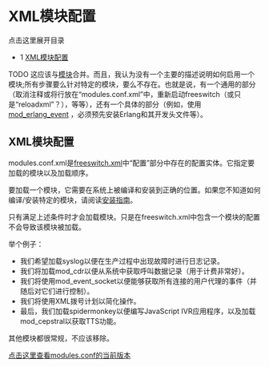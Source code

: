# XML模块配置

 

点击这里展开目录

* 1 [XML模块配置](#xml-modules-configuration)

TODO 这应该与[模块](index.mdx#about)合并。而且，我认为没有一个主要的描述说明如何启用一个模块;所有步骤要么针对特定的模块，要么不存在。也就是说，有一个通用的部分（取消注释或将行放在“modules.conf.xml”中，重新启动freeswitch（或只是“reloadxml”？），等等），还有一个具体的部分（例如，使用[mod_erlang_event](mod_erlang_event_1048926.mdx#api-) ，必须预先安装Erlang和其开发头文件等）。

## XML模块配置

modules.conf.xml是[freeswitch.xml](../Bit-Bucket/For-Consideration/FreeSWITCH.xml_13173070.mdx#default-configuration-file)中“配置”部分中存在的配置实体。它指定要加载的模块以及加载顺序。

要加载一个模块，它需要在系统上被编译和安装到正确的位置。如果您不知道如何编译/安装特定的模块，请阅读[安装指南](../Installation/index.mdx#about)。

只有满足上述条件时才会加载模块。只是在freeswitch.xml中包含一个模块的配置不会导致该模块被加载。

举个例子：

* 我们希望加载syslog以便在生产过程中出现故障时进行日志记录。
* 我们将加载mod\_cdr以便从系统中获取呼叫数据记录（用于计费非常好）。
* 我们将使用mod\_event\_socket以便能够获取所有连接的用户代理的事件（并随后对它们进行控制）。
* 我们将使用XML拨号计划以简化操作。
* 最后，我们加载spidermonkey以便编写JavaScript IVR应用程序，以及加载mod\_cepstral以获取TTS功能。

其他模块都很常规，不应该移除。

[点击这里查看modules.conf的当前版本](http://fisheye.freeswitch.org/browse/freeswitch.git/conf/autoload%5Fconfigs/modules.conf.xml)